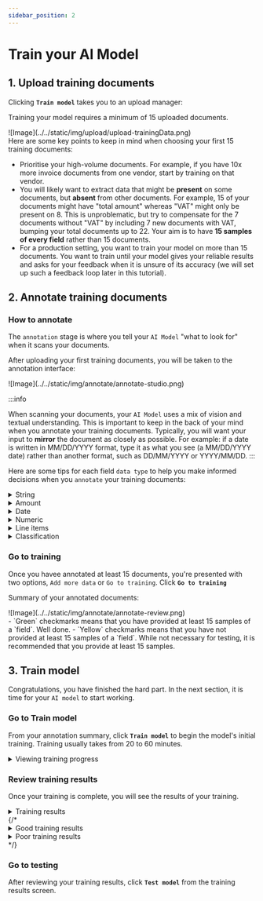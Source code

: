 ```yaml
---
sidebar_position: 2
---
```


# Train your AI Model


<ScrollProgressBar />

##  1. Upload training documents

Clicking <span className="utils-admonition-success">**`Train model`**</span> takes you to an upload manager:

<div class="image-backdrop utils-mb-10">
<p class="image-backdrop-caption text-sm">Training your model requires a minimum of 15 uploaded documents.</p>
![Image](../../static/img/upload/upload-trainingData.png)
</div>
Here are some key points to keep in mind when choosing your first 15 training documents:

- Prioritise your high-volume documents. For example, if you have 10x more invoice documents from one vendor, start by training on that vendor.
- You will likely want to extract data that might be **present** on some documents, but **absent** from other documents. For example, 15 of your documents might have "total amount" whereas "VAT" might only be present on 8. This is unproblematic, but try to compensate for the 7 documents without "VAT" by including 7 new documents with VAT, bumping your total documents up to 22. Your aim is to have **15 samples of every field** rather than 15 documents.
- For a production setting, you want to train your model on more than 15 documents. You want to train until your model gives your reliable results and asks for your feedback when it is unsure of its accuracy (we will set up such a feedback loop later in this tutorial).

## 2. Annotate training documents
### How to annotate
The `annotation` stage is where you tell your `AI Model` "what to look for" when it scans your documents.

<div class="image-backdrop utils-mb-10">
<p class="image-backdrop-caption text-sm">After uploading your first training documents, you will be taken to the annotation interface:</p>
![Image](../../static/img/annotate/annotate-studio.png)
</div>

:::info

When scanning your documents, your `AI Model` uses a mix of vision and textual understanding. This is important to keep in the back of your mind when you annotate your training documents. Typically, you will want your input to **mirror** the document as closely as possible. For example: if a date is written in MM/DD/YYYY format, type it as what you see (a MM/DD/YYYY date) rather than another format, such as DD/MM/YYYY or YYYY/MM/DD.
:::

Here are some tips for each field `data type` to help you make informed decisions when you `annotate` your training documents:
<details className='custom-accordion'>
  <summary>String</summary>
  <p>In addition to regular text and text+numbers, use strings are addresses, which you can create in one `string` field my mirroring how the address is depicted in your documents: </p>
  <div>
    ![Image](../../static/img/annotate/annotate-string-address.png)
  </div>
</details>

<details className='custom-accordion'>
  <summary>Amount</summary>
  <p>When you type something in the `amount` field, your input will be **auto-formatted:** </p>
  - **Commas** "," are formatted to separate thousands. 
  - **Dots** "." are formatted to separate decimals. 
  <p>For example: Fifteen-thousand will look like: 15,000.00</p>
</details>

<details className='custom-accordion'>
  <summary>Date</summary>
  <p>Dates are very common to extract. When you type a date in a `date` field, you must **mirror** the way the date is written on your document. I.e, don't format the date - type the date exactly as it is written on the document </p>
  :::info
  If you created your model before 30th April 2024, you must continue entering dates in a DD/MM/YYYY format instead of mirroring what is written in your document.
  :::
</details>

<details className='custom-accordion'>
  <summary>Numeric</summary>
  <p>Numeric is used for numbers, such as quantities, numeric IDs, etc. A Numeric field does not accept letters. </p>
</details>

<details className='custom-accordion'>
  <summary>Line items</summary>
  <p> Line items are used for multiline tabular data. You do not have to annotate every single item in the table - 3 will do. If there are more than 3 items, pick 3 random items rather than the first three for better results.</p>
  <div>
  ![Image](../../static/img/create-model/create-model-lineItems.png)
  </div>
</details>

<details className='custom-accordion'>
<summary>Classification</summary>
  <p>The 'Classification' type is ideal when your model must predict one of several pre-defined classes. For instance, you might include a classification field with two classes, INVOICE and CREDIT_NOTE, to discern whether a document is an invoice or a credit note. Classification is often also recommended for reading out currencies from documents.</p>
</details>

### Go to training
Once you havee annotated at least 15 documents, you're presented with two options, `Add more data` or `Go to training`. Click <span className="utils-admonition-success">**`Go to training`**</span>


<div class="image-backdrop utils-mb-10">
<p class="image-backdrop-caption text-sm">Summary of your annotated documents:</p>
![Image](../../static/img/annotate/annotate-review.png)
</div>
- <span className="utils-admonition-success">`Green`</span> checkmarks means that you have provided at least 15 samples of a `field`. Well done. 
- <span className="utils-admonition-warning">`Yellow`</span> checkmarks means that you have not provided at least 15 samples of a `field`. While not necessary for testing, it is recommended that you provide at least 15 samples.

##  3. Train model
Congratulations, you have finished the hard part. In the next section, it is time for your `AI model` to start working.

### Go to Train model
From your annotation summary, click <span className="utils-admonition-success">**`Train model`**</span> to begin the model's initial training.
Training usually takes from 20 to 60 minutes. 
<details className='custom-accordion'>
  <summary>Viewing training progress</summary>
  <p>While your model is training, you can monitor the training progress by clicking <span className="utils-admonition-success">**`View training details`**</span> from your `Flow` overview:</p>
  <div>
    ![Image](../../static/img/training/training-progress.png)
  </div>
  <p>No action is required from you here. Simply wait until the training is over.</p>
</details>


### Review training results
Once your training is complete, you will see the results of your training. 

<details className='custom-accordion'>
  <summary>Training results</summary>
  <div>
    ![Image](../../static/img/training/training-results.png)
  </div>
  
- <span className="utils-admonition-success">`Green`</span> checkmark means that the model was able to predicted the field with high confidence.
- <span className="utils-admonition-warning">`Yellow`</span> checkmark means that the model was unable to predict the field with high confidence and will not automatically parse the field before a manual inspection. A yellow checkmark is often the result of either insufficent training or inconsistent annotation of training data.

</details>
{/* <details className='custom-accordion'>
  <summary>Good training results</summary>
  <p> Line items are used for multiline tabular data. You do not have to annotate every single item in the table - 3 will do. If there are more than 3 items, pick 3 random items rather than the first three for better results.</p>
  <div>
    ![Image](../../static/img/training/training-results-better.png)
  </div>
</details>
<details className='custom-accordion'>
  <summary>Poor training results</summary>
  <p> Line items are used for multiline tabular data. You do not have to annotate every single item in the table - 3 will do. If there are more than 3 items, pick 3 random items rather than the first three for better results.</p>
  <div>
    ![Image](../../static/img/training/training-results-bad.png)
  </div>
</details> */}


### Go to testing
After reviewing your training results, click <span className="utils-admonition-success">**`Test model`**</span> from the training results screen.
